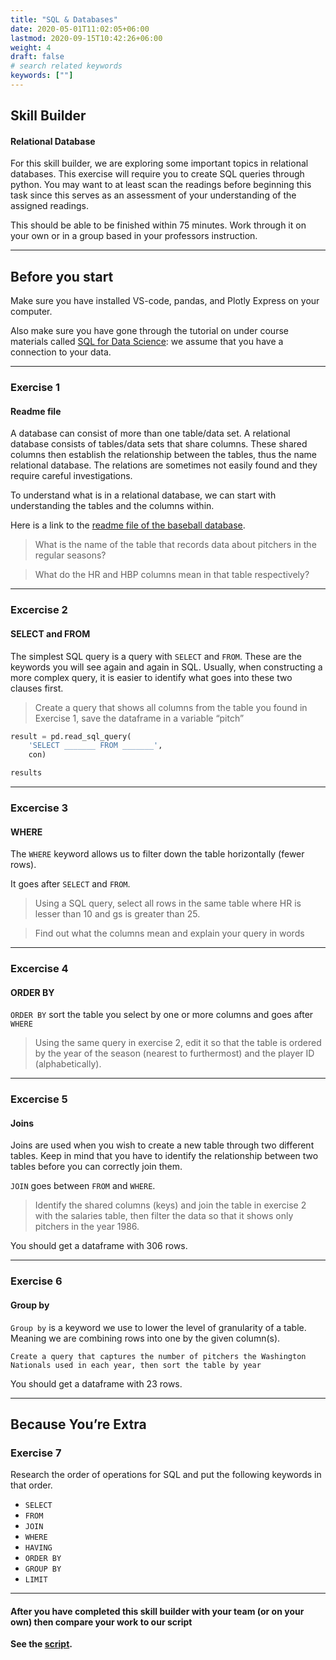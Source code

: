 ```yaml
---
title: "SQL & Databases"
date: 2020-05-01T11:02:05+06:00
lastmod: 2020-09-15T10:42:26+06:00
weight: 4
draft: false
# search related keywords
keywords: [""]
---
```


## Skill Builder
#### Relational Database

For this skill builder, we are exploring some important topics in relational databases. This exercise will require you to create SQL queries through python. You may want to at least scan the readings before beginning this task since this serves as an assessment of your understanding of the assigned readings. 

This should be able to be finished within 75 minutes. Work through it on your own or in a group based in your professors instruction. 

---

## Before you start

Make sure you have installed VS-code, pandas, and Plotly Express on your computer.  

Also make sure you have gone through the tutorial on under course materials called [SQL for Data Science](/Course%20Materials/sql.qmd):
we assume that you have a connection to your data.

---

### Exercise 1

#### Readme file

A database can consist of more than one table/data set. A relational database consists of tables/data sets that share columns. These shared columns then establish the relationship between the tables, thus the name relational database. The relations are sometimes not easily found and they require careful investigations.

To understand what is in a relational database, we can start with understanding the tables and the columns within.

Here is a link to the [readme file of the baseball database](https://data.world/byuidss/cse-250-baseball-database/workspace/file?filename=readme2014.txt).

> What is the name of the table that records data about pitchers in the regular seasons?

> What do the HR and HBP columns mean in that table respectively?

---

### Excercise 2 
#### SELECT and FROM

The simplest SQL query is a query with `SELECT` and `FROM`. These are the keywords you will see again and again in SQL. Usually, when constructing a more complex query, it is easier to identify what goes into these two clauses first.

> Create a query that shows all columns from the table you found in Exercise 1, save the dataframe in a variable "pitch"

:::{.callout-tip collapse="true" title="Hint"}
```python
result = pd.read_sql_query(
    'SELECT _______ FROM _______',
    con)

results
```
:::

---

### Excercise 3
#### WHERE 

The `WHERE` keyword allows us to filter down the table horizontally (fewer rows).

It goes after `SELECT` and `FROM`.

> Using a SQL query, select all rows in the same table where HR is lesser than 10 and gs is greater than 25. 

> Find out what the columns mean and explain your query in words

---

### Excercise 4
#### ORDER BY

`ORDER BY` sort the table you select by one or more columns and goes after `WHERE`

> Using the same query in exercise 2, edit it so that the table is ordered by the year of the season (nearest to furthermost) and the player ID (alphabetically).

---

### Excercise 5
#### Joins

Joins are used when you wish to create a new table through two different tables. Keep in mind that you have to identify the relationship between two tables before you can correctly join them.

`JOIN` goes between `FROM` and `WHERE`.

> Identify the shared columns (keys) and join the table in exercise 2 with the salaries table, then filter the data so that it shows only pitchers in the year 1986.

You should get a dataframe with 306 rows.

---

### Exercise 6
#### Group by
`Group by` is a keyword we use to lower the level of granularity of a table. Meaning we are combining rows into one by the given column(s). 


`Create a query that captures the number of pitchers the Washington Nationals used in each year, then sort the table by year`

You should get a dataframe with 23 rows.

---

## Because You're Extra
### Exercise 7

Research the order of operations for SQL and put the following keywords in that order.

- `SELECT`
- `FROM`
- `JOIN` 
- `WHERE` 
- `HAVING`
- `ORDER BY`
- `GROUP BY`
- `LIMIT`

---

::: {.callout-note collapse="true"} 
#### After you have completed this skill builder with your team (or on your own) then compare your work to our script

__See the [script](relational_data.py).__

:::

